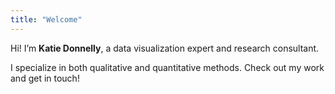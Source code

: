 ```yaml
---
title: "Welcome"
---
```


Hi! I'm **Katie Donnelly**, a data visualization expert and research consultant.

I specialize in both qualitative and quantitative methods. Check out my work and get in touch!
